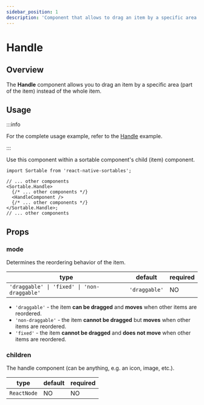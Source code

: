 ```yaml
---
sidebar_position: 1
description: 'Component that allows to drag an item by a specific area'
---
```


# Handle

## Overview

The **Handle** component allows you to drag an item by a specific area (part of the item) instead of the whole item.

## Usage

:::info

For the complete usage example, refer to the [Handle](/grid/examples/handle) example.

:::

Use this component within a sortable component's child (item) component.

```tsx
import Sortable from 'react-native-sortables';

// ... other components
<Sortable.Handle>
  {/* ... other components */}
  <HandleComponent />
  {/* ... other components */}
</Sortable.Handle>;
// ... other components
```

## Props

### mode

Determines the reordering behavior of the item.

| type                                        | default       | required |
| ------------------------------------------- | ------------- | -------- |
| `'draggable' \| 'fixed' \| 'non-draggable'` | `'draggable'` | NO       |

- `'draggable'` - the item **can be dragged** and **moves** when other items are reordered.
- `'non-draggable'` - the item **cannot be dragged** but **moves** when other items are reordered.
- `'fixed'` - the item **cannot be dragged** and **does not move** when other items are reordered.

### children

The handle component (can be anything, e.g. an icon, image, etc.).

| type        | default | required |
| ----------- | ------- | -------- |
| `ReactNode` | NO      | NO       |
